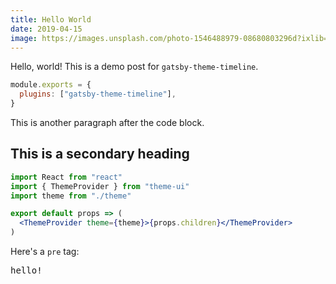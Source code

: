 ```yaml
---
title: Hello World
date: 2019-04-15
image: https://images.unsplash.com/photo-1546488979-08680803296d?ixlib=rb-1.2.1&ixid=eyJhcHBfaWQiOjEyMDd9&auto=format&fit=crop&w=2562&q=80
---
```


Hello, world! This is a demo post for `gatsby-theme-timeline`.

```js
module.exports = {
  plugins: ["gatsby-theme-timeline"],
}
```

This is another paragraph after the code block.

## This is a secondary heading

```jsx
import React from "react"
import { ThemeProvider } from "theme-ui"
import theme from "./theme"

export default props => (
  <ThemeProvider theme={theme}>{props.children}</ThemeProvider>
)
```

Here's a `pre` tag:

<pre>hello!</pre>
